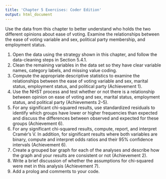 ```yaml
---
title: 'Chapter 5 Exercises: Coder Edition'
output: html_document
---
```


Use the data from this chapter to better understand who holds the two different opinions about ease of voting. Examine the relationships between the ease of voting variable and sex, political party membership, and employment status.

1) Open the data using the strategy shown in this chapter, and follow the data-cleaning steps in Section 5.4.1.
2) Clean the remaining variables in the data set so they have clear variable names, category labels, and missing value coding.
3) Compute the appropriate descriptive statistics to examine the relationships between the ease of voting variable and sex, marital status, employment status, and political party (Achievement 1).
4) Use the NHST process and test whether or not there is a relationship between opinion on ease of voting and sex, marital status, employment status, and political party (Achievements 2–5).
5) For any significant chi-squared results, use standardized residuals to identify which groups have lower or higher frequencies than expected and discuss the differences between observed and expected for these groups (Achievement 6).
6) For any significant chi-squared results, compute, report, and interpret Cramér’s V. In addition, for significant results where both variables are binary, compute and interpret odds ratios and their 95% confidence intervals (Achievement 6).
7) Create a grouped bar graph for each of the analyses and describe how the graph and your results are consistent or not (Achievement 2).
8) Write a brief discussion of whether the assumptions for chi-squared were met in this analysis (Achievement 7).
9) Add a prolog and comments to your code.
